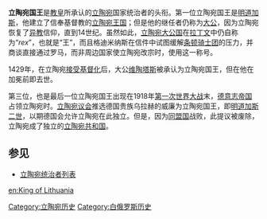 {{Unreferenced|time=2010-2-5}}
'''立陶宛国王'''是[[教皇|教皇]]所承认的[[立陶宛|立陶宛]]国家统治者的头衔。第一位立陶宛国王是[[明道加斯|明道加斯]]，他建立了信奉基督教的[[立陶宛王国|立陶宛王国]]；但是他的继任者仍称为[[立陶宛大公|大公]]，因为立陶宛恢复了[[立陶宛神话|异教]]信仰，直到14世纪。虽然如此，[[立陶宛大公国|立陶宛大公国]]在[[拉丁文|拉丁文]]中仍自称为“''rex''”，也就是“王”，而且格迪米纳斯在信件中试图缓解[[条顿骑士团|条顿骑士团]]的压力，并商谈直接通过罗马，而非周边国家使立陶宛改宗时，使用这一称号。

1429年，在立陶宛[[立陶宛的基督化|接受基督化]]后，大公[[维陶塔斯|维陶塔斯]]被承认为立陶宛国王，但在他在加冕前即去世。 

第三位，也是最后一位立陶宛国王出现在1918年[[第一次世界大战|第一次世界大战]]末，[[德意志帝国|德意志帝国]]占领立陶宛时。[[立陶宛议会|立陶宛议会]]推选德国贵族乌拉赫的威廉为立陶宛国王，即[[明道加斯二世|明道加斯二世]]，以期德国会允许立陶宛在此独立。但是，因为[[同盟国_(第一次世界大战)|同盟国]]战败，此提议被废除，立陶宛成了独立的[[立陶宛共和国|立陶宛共和国]]。

==参见==
*[[立陶宛统治者列表|立陶宛统治者列表]]

[[Category:立陶宛历史|Category:立陶宛历史]]
[[Category:白俄罗斯历史|Category:白俄罗斯历史]]

{{Lithuania-stub}}

[[en:King_of_Lithuania|en:King of Lithuania]]